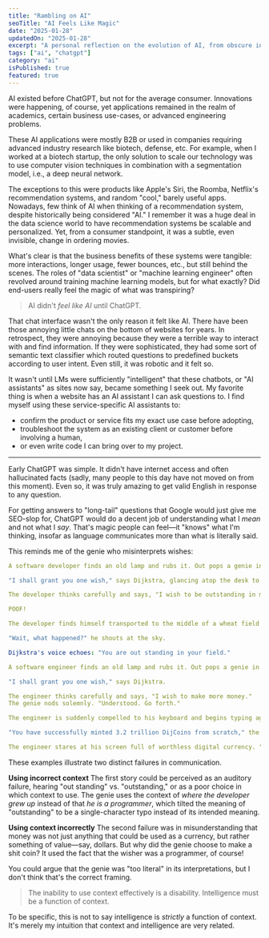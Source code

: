 ```yaml
---
title: "Rambling on AI"
seoTitle: "AI Feels Like Magic"
date: "2025-01-28"
updatedOn: "2025-01-28"
excerpt: "A personal reflection on the evolution of AI, from obscure industry tools to the mainstream magic of ChatGPT."
tags: ["ai", "chatgpt"]
category: "ai"
isPublished: true
featured: true
---
```


AI existed before ChatGPT, but not for the average consumer. Innovations were happening, of course, yet applications remained in the realm of academics, certain business use-cases, or advanced engineering problems.

These AI applications were mostly B2B or used in companies requiring advanced industry research like biotech, defense, etc. For example, when I worked at a biotech startup, the only solution to scale our technology was to use computer vision techniques in combination with a segmentation model, i.e., a deep neural network.

The exceptions to this were products like Apple's Siri, the Roomba, Netflix's recommendation systems, and random "cool," barely useful apps. Nowadays, few think of AI when thinking of a recommendation system, despite historically being considered "AI." I remember it was a huge deal in the data science world to have recommendation systems be scalable and personalized. Yet, from a consumer standpoint, it was a subtle, even invisible, change in ordering movies.

What's clear is that the business benefits of these systems were tangible: more interactions, longer usage, fewer bounces, etc., but still behind the scenes. The roles of "data scientist" or "machine learning engineer" often revolved around training machine learning models, but for what exactly? Did end-users really feel the magic of what was transpiring?

> AI didn't _feel like AI_ until ChatGPT.

That chat interface wasn't the only reason it felt like AI. There have been those annoying little chats on the bottom of websites for years. In retrospect, they were annoying because they were a terrible way to interact with and find information. If they were sophisticated, they had some sort of semantic text classifier which routed questions to predefined buckets according to user intent. Even still, it was robotic and it felt so.

It wasn't until LMs were sufficiently "intelligent" that these chatbots, or "AI assistants" as sites now say, became something I seek out. My favorite thing is when a website has an AI assistant I can ask questions to. I find myself using these service-specific AI assistants to:

- confirm the product or service fits my exact use case before adopting,
- troubleshoot the system as an existing client or customer before involving a human,
- or even write code I can bring over to my project.

---

Early ChatGPT was simple. It didn't have internet access and often hallucinated facts (sadly, many people to this day have not moved on from this moment). Even so, it was truly amazing to get valid English in response to any question.

For getting answers to "long-tail" questions that Google would just give me SEO-slop for, ChatGPT would do a decent job of understanding what I _mean_ and not what I _say_. That's magic people can feel—it "knows" what I'm thinking, insofar as language communicates more than what is literally said.

This reminds me of the genie who misinterprets wishes:

```yaml
A software developer finds an old lamp and rubs it. Out pops a genie in the visage of Edsger Dijkstra.

"I shall grant you one wish," says Dijkstra, glancing atop the desk to see a framed picture of a childhood home.

The developer thinks carefully and says, "I wish to be outstanding in my field!"

POOF!

The developer finds himself transported to the middle of a wheat field in Kansas, where he grew up.

"Wait, what happened?" he shouts at the sky.

Dijkstra's voice echoes: "You are out standing in your field."
```

```yaml
A software engineer finds an old lamp and rubs it. Out pops a genie in the visage of Edsger Dijkstra.

"I shall grant you one wish," says Dijkstra.

The engineer thinks carefully and says, "I wish to make more money."
The genie nods solemnly. "Understood. Go forth."

The engineer is suddenly compelled to his keyboard and begins typing aggressively at 200 WPM for several minutes. When the trance breaks, he looks up, confused. "What just happened?"

"You have successfully minted 3.2 trillion DijCoins from scratch," the genie replies matter-of-factly. "It features genie-tier, quantum-resistant blockchain enabled by proof-of-spork."

The engineer stares at his screen full of worthless digital currency. "But I meant—"
```

These examples illustrate two distinct failures in communication.

**Using incorrect context**
The first story could be perceived as an auditory failure, hearing "out standing" vs. "outstanding," or as a poor choice in which context to use.
The genie uses the context of _where the developer grew up_ instead of that _he is a programmer_, which tilted the meaning of "outstanding" to be a single-character typo instead of its intended meaning.

**Using context incorrectly**
The second failure was in misunderstanding that money was not just anything that could be used as a currency, but rather something of value—say, dollars. But why did the genie choose to make a shit coin? It used the fact that the wisher was a programmer, of course!

You could argue that the genie was "too literal" in its interpretations, but I don't think that's the correct framing.

> The inability to use context effectively is a disability.
> Intelligence must be a function of context.

To be specific, this is not to say intelligence is _strictly_ a function of context. It's merely my intuition that context and intelligence are very related.
